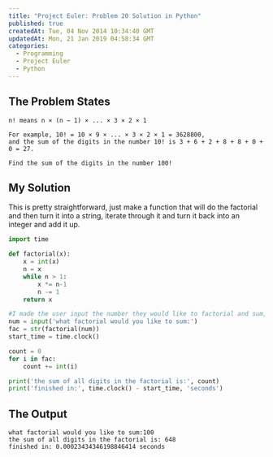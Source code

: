 ```yaml
---
title: "Project Euler: Problem 20 Solution in Python"
published: true
createdAt: Tue, 04 Nov 2014 10:34:40 GMT
updatedAt: Mon, 21 Jan 2019 04:58:34 GMT
categories:
  - Programming
  - Project Euler
  - Python
---
```


## The Problem States

```text
n! means n × (n − 1) × ... × 3 × 2 × 1

For example, 10! = 10 × 9 × ... × 3 × 2 × 1 = 3628800,
and the sum of the digits in the number 10! is 3 + 6 + 2 + 8 + 8 + 0 + 0 = 27.

Find the sum of the digits in the number 100!
```

## My Solution

This is pretty straightforward, just make a function that will do the factorial and then turn it into a string,
iterate through it and turn it back into an integer and add it up.

```python
import time

def factorial(x):
    x = int(x)
    n = x
    while n > 1:
        x *= n-1
        n -= 1
    return x

#I made the user input the number they would like to factorial and sum, time is started after that is input by the user
num = input('what factorial would you like to sum:')
fac = str(factorial(num))
start_time = time.clock()

count = 0
for i in fac:
    count += int(i)

print('the sum of all digits in the factorial is:', count)
print('finished in:', time.clock() - start_time, 'seconds')
```

## The Output

```text
what factorial would you like to sum:100
the sum of all digits in the factorial is: 648
finished in: 0.00023434346198846414 seconds
```

